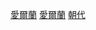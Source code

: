 {{Catnav|頁面分類|社会|政治|政治制度|政体|君主制}}
{{Catnav|頁面分類|社会|政治|朝代}}
{{Catnav|頁面分類|历史|各國歷史|爱尔兰历史}}

[[Category:君主制|愛爾蘭]]
[[Category:朝代|愛爾蘭]]
[[Category:愛爾蘭歷史|朝代]]